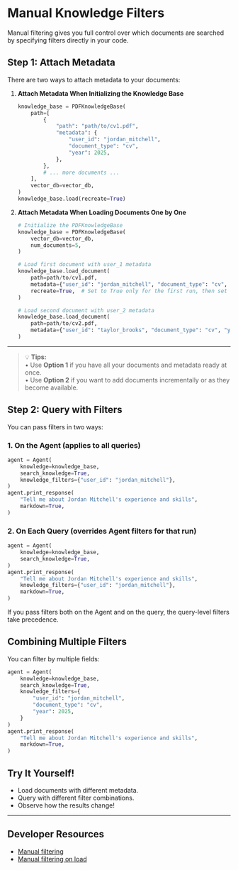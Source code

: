 # Manual Knowledge Filters

Manual filtering gives you full control over which documents are searched by specifying filters directly in your code.

## Step 1: Attach Metadata

There are two ways to attach metadata to your documents:

1. **Attach Metadata When Initializing the Knowledge Base**

    ```python
    knowledge_base = PDFKnowledgeBase(
        path=[
            {
                "path": "path/to/cv1.pdf",
                "metadata": {
                    "user_id": "jordan_mitchell",
                    "document_type": "cv",
                    "year": 2025,
                },
            },
            # ... more documents ...
        ],
        vector_db=vector_db,
    )
    knowledge_base.load(recreate=True)
    ```

2. **Attach Metadata When Loading Documents One by One**

    ```python
    # Initialize the PDFKnowledgeBase
    knowledge_base = PDFKnowledgeBase(
        vector_db=vector_db,
        num_documents=5,
    )

    # Load first document with user_1 metadata
    knowledge_base.load_document(
        path=path/to/cv1.pdf,
        metadata={"user_id": "jordan_mitchell", "document_type": "cv", "year": 2025},
        recreate=True,  # Set to True only for the first run, then set to False
    )

    # Load second document with user_2 metadata
    knowledge_base.load_document(
        path=path/to/cv2.pdf,
        metadata={"user_id": "taylor_brooks", "document_type": "cv", "year": 2025},
    )
    ```

---

> 💡 **Tips:**  
> • Use **Option 1** if you have all your documents and metadata ready at once.  
> • Use **Option 2** if you want to add documents incrementally or as they become available.

## Step 2: Query with Filters

You can pass filters in two ways:

### 1. On the Agent (applies to all queries)

```python
agent = Agent(
    knowledge=knowledge_base,
    search_knowledge=True,
    knowledge_filters={"user_id": "jordan_mitchell"},
)
agent.print_response(
    "Tell me about Jordan Mitchell's experience and skills",
    markdown=True,
)
```

### 2. On Each Query (overrides Agent filters for that run)

```python
agent = Agent(
    knowledge=knowledge_base,
    search_knowledge=True,
)
agent.print_response(
    "Tell me about Jordan Mitchell's experience and skills",
    knowledge_filters={"user_id": "jordan_mitchell"},
    markdown=True,
)
```

<Note>If you pass filters both on the Agent and on the query, the query-level filters take precedence.</Note>

## Combining Multiple Filters

You can filter by multiple fields:

```python
agent = Agent(
    knowledge=knowledge_base,
    search_knowledge=True,
    knowledge_filters={
        "user_id": "jordan_mitchell",
        "document_type": "cv",
        "year": 2025,
    }
)
agent.print_response(
    "Tell me about Jordan Mitchell's experience and skills",
    markdown=True,
)
```

## Try It Yourself!

- Load documents with different metadata.
- Query with different filter combinations.
- Observe how the results change!

---

## Developer Resources
- [Manual filtering](https://github.com/agno-agi/agno/blob/main/cookbook/agent_concepts/knowledge/filters/pdf/filtering.py)
- [Manual filtering on load](https://github.com/agno-agi/agno/blob/main/cookbook/agent_concepts/knowledge/filters/pdf/filtering_on_load.py)